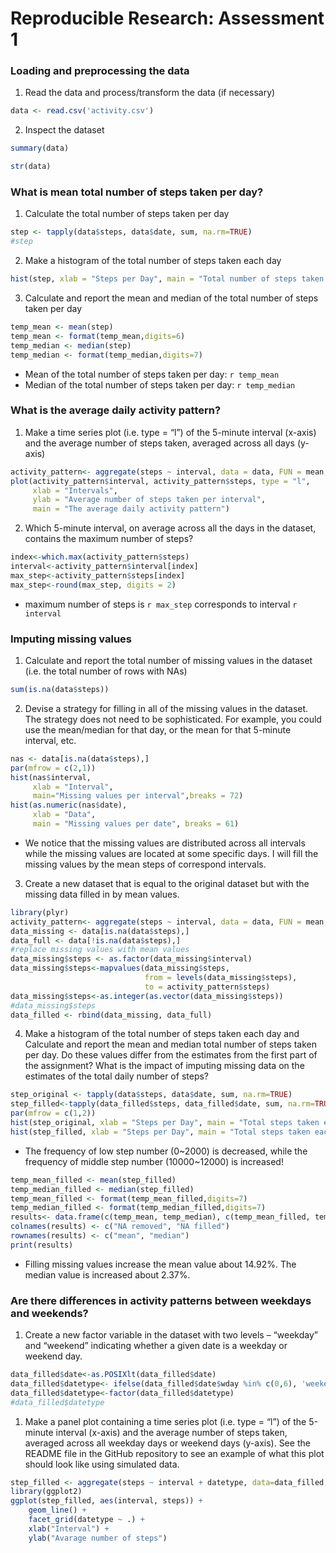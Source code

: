 # Reproducible Research: Assessment 1

### Loading and preprocessing the data
1. Read the data and process/transform the data (if necessary)
```{r,echo = TRUE}
data <- read.csv('activity.csv')
```

2. Inspect the dataset
```{r,echo = TRUE}
summary(data)
```

```{r,echo = TRUE}
str(data)
```

### What is mean total number of steps taken per day?
1. Calculate the total number of steps taken per day
```{r,echo = TRUE}
step <- tapply(data$steps, data$date, sum, na.rm=TRUE)
#step
```

2. Make a histogram of the total number of steps taken each day
```{r,echo = TRUE,fig.height=6}
hist(step, xlab = "Steps per Day", main = "Total number of steps taken each day", breaks=20, col = "blue")
```

3. Calculate and report the mean and median of the total number of steps taken per day
```{r,echo = TRUE}
temp_mean <- mean(step)
temp_mean <- format(temp_mean,digits=6)
temp_median <- median(step)
temp_median <- format(temp_median,digits=7)
```
* Mean of the total number of steps taken per day: `r temp_mean`
* Median of the total number of steps taken per day:  `r temp_median`

### What is the average daily activity pattern?
1. Make a time series plot (i.e. type = "l") of the 5-minute interval (x-axis) and the average number of steps taken, averaged across all days (y-axis)
```{r,echo = TRUE,fig.height=6}
activity_pattern<- aggregate(steps ~ interval, data = data, FUN = mean, na.rm = TRUE)
plot(activity_pattern$interval, activity_pattern$steps, type = "l",
     xlab = "Intervals", 
     ylab = "Average number of steps taken per interval", 
     main = "The average daily activity pattern")
```

2. Which 5-minute interval, on average across all the days in the dataset, contains the maximum number of steps?
```{r,echo = TRUE}
index<-which.max(activity_pattern$steps)
interval<-activity_pattern$interval[index]
max_step<-activity_pattern$steps[index]
max_step<-round(max_step, digits = 2)
```
* maximum number of steps is `r max_step` corresponds to interval `r interval`

### Imputing missing values
1. Calculate and report the total number of missing values in the dataset (i.e. the total number of rows with NAs)
```{r,echo = TRUE}
sum(is.na(data$steps))
```

2. Devise a strategy for filling in all of the missing values in the dataset. The strategy does not need to be sophisticated. For example, you could use the mean/median for that day, or the mean for that 5-minute interval, etc.
```{r,echo = TRUE,fig.height=6}
nas <- data[is.na(data$steps),]
par(mfrow = c(2,1))
hist(nas$interval, 
     xlab = "Interval",
     main="Missing values per interval",breaks = 72)
hist(as.numeric(nas$date), 
     xlab = "Data",
     main = "Missing values per date", breaks = 61)
```

* We notice that the missing values are distributed across all intervals while the missing values are located at some specific days. I will fill the missing values by the mean steps of correspond intervals.

3. Create a new dataset that is equal to the original dataset but with the missing data filled in by mean values.
```{r,echo = TRUE}
library(plyr)
activity_pattern<- aggregate(steps ~ interval, data = data, FUN = mean, na.rm = TRUE)
data_missing <- data[is.na(data$steps),]
data_full <- data[!is.na(data$steps),]
#replace missing values with mean values
data_missing$steps <- as.factor(data_missing$interval)
data_missing$steps<-mapvalues(data_missing$steps,
                              from = levels(data_missing$steps), 
                              to = activity_pattern$steps)
data_missing$steps<-as.integer(as.vector(data_missing$steps))
#data_missing$steps
data_filled <- rbind(data_missing, data_full)
```

4. Make a histogram of the total number of steps taken each day and Calculate and report the mean and median total number of steps taken per day. Do these values differ from the estimates from the first part of the assignment? What is the impact of imputing missing data on the estimates of the total daily number of steps?

```{r,echo = TRUE,fig.height=6,fig.width=10}
step_original <- tapply(data$steps, data$date, sum, na.rm=TRUE)
step_filled<-tapply(data_filled$steps, data_filled$date, sum, na.rm=TRUE)
par(mfrow = c(1,2))
hist(step_original, xlab = "Steps per Day", main = "Total steps taken each day (original data)", breaks=10, col = "blue",ylim=c(0,25))
hist(step_filled, xlab = "Steps per Day", main = "Total steps taken each day (filled data)", breaks=10, col = "red",ylim=c(0,25))
```

* The frequency of low step number (0~2000) is decreased, while the frequency of middle step number (10000~12000) is increased!

```{r,echo = TRUE}
temp_mean_filled <- mean(step_filled)
temp_median_filled <- median(step_filled)
temp_mean_filled <- format(temp_mean_filled,digits=7)
temp_median_filled <- format(temp_median_filled,digits=7)
results<- data.frame(c(temp_mean, temp_median), c(temp_mean_filled, temp_median_filled))
colnames(results) <- c("NA removed", "NA filled")
rownames(results) <- c("mean", "median")
print(results)
```
* Filling missing values increase the mean value about 14.92%. The median value is increased about 2.37%.

### Are there differences in activity patterns between weekdays and weekends?
1. Create a new factor variable in the dataset with two levels – “weekday” and “weekend” indicating whether a given date is a weekday or weekend day.
```{r,echo = TRUE}
data_filled$date<-as.POSIXlt(data_filled$date)
data_filled$datetype<- ifelse(data_filled$date$wday %in% c(0,6), 'weekend', 'weekday')
data_filled$datetype<-factor(data_filled$datetype)
#data_filled$datetype
```

1. Make a panel plot containing a time series plot (i.e. type = "l") of the 5-minute interval (x-axis) and the average number of steps taken, averaged across all weekday days or weekend days (y-axis). See the README file in the GitHub repository to see an example of what this plot should look like using simulated data.
```{r}
step_filled <- aggregate(steps ~ interval + datetype, data=data_filled, mean)
library(ggplot2)
ggplot(step_filled, aes(interval, steps)) + 
    geom_line() + 
    facet_grid(datetype ~ .) +
    xlab("Interval") + 
    ylab("Avarage number of steps")
```








